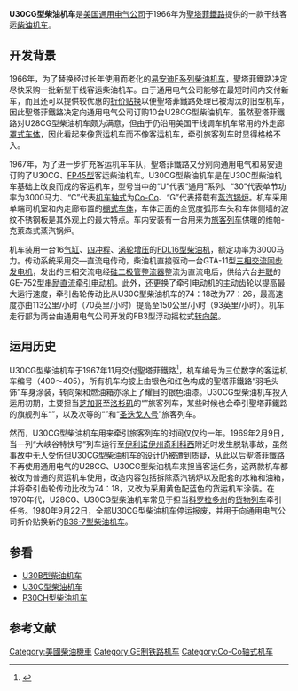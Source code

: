 {{noteTA
|G1=Railway
}}
{{Infobox Locomotive
| name = U30CG
| image = The Tulsan 1969.JPG
| caption = 圣塔菲铁路的U30CG型柴油机车（1969年）
| type = [[柴油机车|柴油机车]]
| origin = {{USA}}
| designer = 
| builder = [[通用电气|通用电气]]
| buildmodel = 
| serialnumber = 
| builddate  = 1967年
| totalproduction  = 6台
| user = 
| aarwheels = C-C
| uicclass = [[Co'Co'|Co'Co']]
| gauge = 1,435毫米
| bogies = 
| wheeldiameter = 1,016毫米（40英寸）
| axleload = 
| wheelbase = 
| minimumcurve = 
| length = 20,498毫米（67英尺3英寸）
| width = 3,022毫米（9英尺11英寸）
| height = 4,674毫米（15英尺4英寸）
| framesize = 
| weight = 179公吨／182美吨（363,000磅）
| fueltype = 
| fuelcap = 
| lubecap = 
| coolantcap = 
| watercap = 
| sandcap = 
| enginetype =  [[通用电气7FDL系列柴油机|FDL16]]
| enginepower = 3,000马力
| transmission = 交—直流电
| generator =  GTA-11
| cylindercount = 
| cylindersize = 
| tractionmotors = GE-752
| topspeed = 150公里/小时（93英里/小时）
| sustainedspeed = 17公里/小时（10.7英里/小时）
| poweroutput = 
| tractiveeffort = 440千牛（98,875磅，起动）
| locobrakes = [[空气制动|空气制动]]、[[电阻制动|电阻制动]]
| locobrakepower = 
| locobrakeforce = 
| trainbrakes = 
| safety = 
| notes =
}}
'''U30CG型柴油机车'''是[[美国|美国]][[通用电气|通用电气公司]]于1966年为[[艾奇遜，托皮卡和聖塔菲鐵路|聖塔菲鐵路]]提供的一款干线客运[[柴油机车|柴油机车]]。

==开发背景==
1966年，为了替换经过长年使用而老化的[[易安迪|易安迪]][[易安迪F系列柴油机车|F系列柴油机车]]，聖塔菲鐵路决定尽快采购一批新型干线客运柴油机车。由于通用电气公司能够在最短时间内交付新车，而且还可以提供较优惠的[[折价贴换|折价贴换]]以便聖塔菲鐵路处理已被淘汰的旧型机车，因此聖塔菲鐵路决定向通用电气公司订购10台U28CG型柴油机车。虽然聖塔菲鐵路对U28CG型柴油机车颇为满意，但由于仍沿用美国干线调车机车常用的外走廊[[罩式车体|罩式车体]]，因此看起来像货运机车而不像客运机车，牵引旅客列车时显得格格不入。

1967年，为了进一步扩充客运机车车队，聖塔菲鐵路又分别向通用电气和易安迪订购了U30CG、[[FP45型柴油机车|FP45型]]客运柴油机车。U30CG型柴油机车是在U30C型柴油机车基础上改良而成的客运机车，型号当中的“U”代表“通用”系列、“30”代表单节功率为3000马力、“C”代表[[机车轴式|机车轴式]]为[[Co-Co|Co-Co]]、“G”代表搭载有[[蒸汽锅炉|蒸汽锅炉]]。机车采用单端司机室和内走廊布置的[[棚式车体|棚式车体]]，车体正面的全宽度弧形车头和车体侧墙的波纹不锈钢板是其外观上的最大特点。车内安装有一台用来为[[旅客列车|旅客列车]]供暖的维帕-克萊森式蒸汽锅炉。

机车装用一台16[[气缸|气缸]]、[[四冲程|四冲程]]、[[渦輪增壓器|涡轮增压]]的[[通用电气7FDL系列柴油机|FDL16型]][[柴油机|柴油机]]，额定功率为3000马力。传动系统采用交—直流电传动，柴油机直接驱动一台GTA-11型[[三相交流电|三相交流]][[交流發電機|同步发电机]]，发出的三相交流电经[[硅|硅]][[二極管|二极管]][[整流器|整流器]]整流为直流电后，供给六台[[並聯電路|并联]]的GE-752型[[直流电动机|串励直流]][[牽引電動機|牵引电动机]]。此外，还更换了牵引电动机的主动齿轮以提高最大运行速度，牵引齿轮传动比从U30C型柴油机车的74：18改为77：26，最高速度亦由113公里/小时（70英里/小时）提高至150公里/小时（93英里/小时）。机车走行部为两台由通用电气公司开发的FB3型浮动摇枕式[[轉向架|转向架]]。

==运用历史==
U30CG型柴油机车于1967年11月交付聖塔菲鐵路<ref>{{cite journal |author  = Withers, Paul K. |title   = Santa Fe's GE Passenger Units
|journal = Diesel Era |volume  = 13 |issn  = 1049-5622 |issue   = 2 |pages   = 21–27, 52–56 |date=2002-03-04}}</ref>，机车编号为三位数字的客运机车编号（400～405），所有机车均披上由银色和红色构成的聖塔菲鐵路“羽毛头饰”车身涂装，转向架和燃油箱亦涂上了耀目的银色油漆。U30CG型柴油机车投入运用初期，主要担当[[芝加哥|芝加哥]]至[[洛杉矶|洛杉矶]]的“{{tsl|en|Grand Canyon Limited|大峡谷特快号列车|大峡谷特快号}}”旅客列车，某些时候也会牵引聖塔菲鐵路的旗舰列车“{{tsl|en|Super Chief|超级酋长号列车|超级酋长号}}”，以及次等的“{{tsl|en|Lone Star (Amtrak train)|孤星号列车 (美铁)|得克萨斯酋长号}}”和“[[圣迭戈人号列车|圣迭戈人号]]”旅客列车。

然而，U30CG型柴油机车用来牵引旅客列车的时间仅仅约一年。1969年2月9日，当一列“大峡谷特快号”列车运行至[[伊利诺伊州|伊利诺伊州]][[奇利科西_(伊利诺伊州)|奇利科西]]附近时发生脱轨事故，虽然事故中无人受伤但U30CG型柴油机车的设计仍被遭到质疑，从此以后聖塔菲鐵路不再使用通用电气的U28CG、U30CG型柴油机车来担当客运任务，这两款机车都被改为普通的货运机车使用，改造内容包括拆除蒸汽锅炉以及配套的水箱和油箱，并将牵引齿轮传动比改为74：18，又改为采用黄色配蓝色的货运机车涂装。在1970年代，U28CG、U30CG型柴油机车常见于担当[[科罗拉多州众议院|科罗拉多州]]的[[货物列车|货物列车]]牵引任务。1980年9月22日，全部U30CG型柴油机车停运报废，并用于向通用电气公司折价贴换新的[[B36-7型柴油机车|B36-7型柴油机车]]。

==参看==
{{Portal|鐵路}}
* [[U30B型柴油机车|U30B型柴油机车]]
* [[U30C型柴油机车|U30C型柴油机车]]
* [[P30CH型柴油机车|P30CH型柴油机车]]

==参考文献==
{{Reflist}}

{{通用電氣柴油機車}}

{{DEFAULTSORT:U30CG}}
[[Category:美國柴油機車|Category:美國柴油機車]]
[[Category:GE制铁路机车|Category:GE制铁路机车]]
[[Category:Co-Co轴式机车|Category:Co-Co轴式机车]]